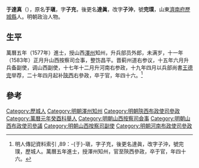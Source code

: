 {{noteTA
|1=zh-hans:于; zh-hant:于;
|2=于
}}
{{明清人物信息框
| 姓名 = 于達真
| 原名 =
| 圖片名稱 = 
| 圖片大小 = 220px
| 圖片說明 = 
| 最高職務 = 陕西布政使司右参政
| 國家 = 大明
| 爵位 =
| 籍貫 =
| 族裔 = 
| 字號 = 字子冲，號完朴
| 室名 = 
| 諡號 = 
| 出生日期 = 生年不詳
| 出生地點 = 
| 逝世日期 = 卒年不詳
| 逝世地點 = 
| 墓葬 =
| 配偶 =
| 親屬 =
| 出身 = 
*萬曆元年癸酉科舉人
*萬曆二年甲戌科會試進士
*萬曆五年丁丑科同進士出身
| 經歷 = 
| 著作 =
}}
'''于達真'''（{{bd|1549年||1599年||N}}），原名'''于瑱'''，字'''子充'''，後更名'''達眞'''，改字'''子沖'''，號'''完璞'''，山東[[濟南府|濟南府]][[歷城縣|歷城縣]]人。明朝政治人物。

==生平==
萬曆五年（1577年）進士，授山西[[澤州|澤州]]知州，升兵部员外郎，未满岁，十一年（1583年）正月升山西按察司佥事，整饬昌平。晋蓟州道右参议，十五年六月升兵备副使，调山西副使，十七年十二月升河南右参政，十九年四月以兵部尚書[[王德完|王德完]]举荐，二十年四月起补[[陝西|陝西]]右參政，卒于官，年四十六。<ref>明人傳記資料索引 ,89：-{于}-瑱，字子充，後更名達眞，改字子沖，號完璞，歷城人。萬曆五年進士，授澤州知州，官至陝西參政，卒于官，年四十六。</ref>

==參考==
{{reflist}}

{{萬曆五年丁丑科殿試金榜}}

{{Authority control}}

{{DEFAULTSORT:Yu于}}
[[Category:歷城人|Category:歷城人]]
[[Category:明朝澤州知州|Category:明朝澤州知州]]
[[Category:明朝陝西布政使司參政|Category:明朝陝西布政使司參政]]
[[Category:萬曆元年癸酉科舉人|Category:萬曆元年癸酉科舉人]]
[[Category:明朝山西按察司僉事|Category:明朝山西按察司僉事]]
[[Category:明朝山西布政使司參議|Category:明朝山西布政使司參議]]
[[Category:明朝山西按察司副使|Category:明朝山西按察司副使]]
[[Category:明朝河南布政使司參政|Category:明朝河南布政使司參政]]